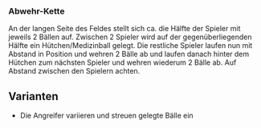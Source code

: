 ### Abwehr-Kette

An der langen Seite des Feldes stellt sich ca. die Hälfte der Spieler mit jeweils 2 Bällen auf. Zwischen 2 Spieler wird auf der gegenüberliegenden Hälfte ein Hütchen/Medizinball gelegt. Die restliche Spieler laufen nun mit Abstand in Position und wehren 2 Bälle ab und laufen danach hinter dem Hütchen zum nächsten Spieler und wehren wiederum 2 Bälle ab. Auf Abstand zwischen den Spielern achten.

:::{.callout-tip}
## Varianten
* Die Angreifer variieren und streuen gelegte Bälle ein
:::
